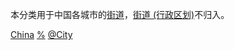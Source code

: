 本分类用于中国各城市的[[街道|街道]]，[[街道_(行政区划)|街道 (行政区划)]]不归入。

[[Category:各国各城市街道|China]]
[[Category:中国各城市道路|%]]
[[Category:中国街道|@City]]